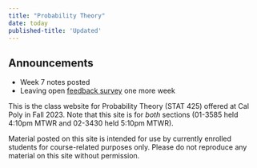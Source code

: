```yaml
---
title: "Probability Theory"
date: today
published-title: 'Updated'
---
```


::: callout-note
## Announcements

-   Week 7 notes posted
-   Leaving open [feedback survey](https://forms.gle/hpAB4Jtgnhaky3QTA) one more week
:::

This is the class website for Probability Theory (STAT 425) offered at Cal Poly in Fall 2023. Note that this site is for *both* sections (01-3585 held 4:10pm MTWR and 02-3430 held 5:10pm MTWR).

Material posted on this site is intended for use by currently enrolled students for course-related purposes only. Please do not reproduce any material on this site without permission.
